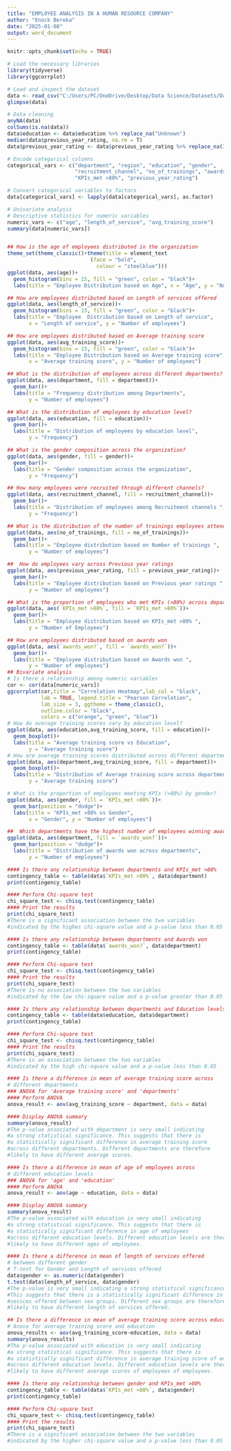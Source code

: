 ---
title: "EMPLOYEE ANALYSIS IN A HUMAN RESOURCE COMPANY"
author: "Enock Bereka"
date: "2025-01-08"
output: word_document
---

```{r setup, include=FALSE}
knitr::opts_chunk$set(echo = TRUE)
```

```{r warning=FALSE, message=TRUE}
# Load the necessary libraries
library(tidyverse)
library(ggcorrplot)

# Load and inspect the dataset
data <- read_csv("C:/Users/PC/OneDrive/Desktop/Data Science/Datasets/Datasets/HR DATA.csv")
glimpse(data)

# Data cleaning
anyNA(data)
colSums(is.na(data))
data$education <- data$education %>% replace_na("Unknown")
median(data$previous_year_rating, na.rm = T)
data$previous_year_rating <- data$previous_year_rating %>% replace_na(3)

# Encode categorical columns
categorical_vars <- c("department", "region", "education", "gender",
                      "recruitment_channel", "no_of_trainings", "awards_won?",
                      "KPIs_met >80%", "previous_year_rating")

# Convert categorical variables to factors
data[categorical_vars] <- lapply(data[categorical_vars], as.factor)

# Univariate analysis
# Descriptive statistics for numeric variables
numeric_vars <- c("age", "length_of_service", "avg_training_score")
summary(data[numeric_vars])


## How is the age of employees distributed in the organization
theme_set(theme_classic()+theme(title = element_text
                           (face = "bold", 
                             colour = "steelblue")))
ggplot(data, aes(age))+
  geom_histogram(bins = 15, fill = "green", color = "black")+
  labs(title = "Employee Distribution based on Age", x = "Age", y = "Number of Employees")

## How are employees distributed based on Length of services offered
ggplot(data, aes(length_of_service))+
  geom_histogram(bins = 15, fill = "green", color = "black")+
  labs(title = "Employee  Distribution based on Length of service", 
       x = "Length of service", y = "Number of employees")

## How are employees distributed based on Average training score
ggplot(data, aes(avg_training_score))+
  geom_histogram(bins = 15, fill = "green", color = "black")+
  labs(title = "Employee Distribution based on Average training score", 
       x = "Average training score", y = "Number of employees")

## What is the distribution of employees across different departments?
ggplot(data, aes(department, fill = department))+
  geom_bar()+
  labs(title = "Frequency distribution among Departments",
       y = "Number of employees")

## What is the distribution of employees by education level?
ggplot(data, aes(education, fill = education))+
  geom_bar()+
  labs(title = "Distribution of employees by education level",
       y = "Frequency")

## What is the gender composition across the organization?
ggplot(data, aes(gender, fill = gender))+
  geom_bar()+
  labs(title = "Gender composition across the organization",
       y = "Frequency")

## How many employees were recruited through different channels?
ggplot(data, aes(recruitment_channel, fill = recruitment_channel))+
  geom_bar()+
  labs(title = "Distribution of employees among Recruitment channels ",
       y = "Frequency")

## What is the distribution of the number of trainings employees attended?
ggplot(data, aes(no_of_trainings, fill = no_of_trainings))+
  geom_bar()+
  labs(title = "Employee distribution based on Number of trainings ",
       y = "Number of employees")

##	How do employees vary across Previous year ratings
ggplot(data, aes(previous_year_rating, fill = previous_year_rating))+
  geom_bar()+
  labs(title = "Employee distribution based on Previous year ratings ",
       y = "Number of employees")

## What is the proportion of employees who met KPIs (>80%) across departments?
ggplot(data, aes(`KPIs_met >80%`, fill = `KPIs_met >80%`))+
  geom_bar()+
  labs(title = "Employee distribution based on KPIs_met >80% ",
       y = "Number of Employees")

## How are employees distributed based on awards won
ggplot(data, aes(`awards_won?`, fill = `awards_won?`))+
  geom_bar()+
  labs(title = "Employee distribution based on Awards won ",
       y = "Number of employees")
## Bivariate analysis
# Is there a relationship among numeric variables
cor <- cor(data[numeric_vars])
ggcorrplot(cor,title = "Correlation Heatmap",lab_col = "black",
           lab = TRUE, legend.title = "Pearson Correlation",
           lab_size = 3, ggtheme = theme_classic(),
           outline.color = "black",
           colors = c("orange", "green", "blue"))
# How do average training scores vary by education level?
ggplot(data, aes(education,avg_training_score, fill = education))+
  geom_boxplot()+
  labs(title = "Average training score vs Education",
       y = "Average training score")
# How are average training scores distributed across different departments?
ggplot(data, aes(department,avg_training_score, fill = department))+
  geom_boxplot()+
  labs(title = "Distribution of Average training score across departments",
       y = "Average training score")

# What is the proportion of employees meeting KPIs (>80%) by gender?
ggplot(data, aes(gender, fill = `KPIs_met >80%`))+
  geom_bar(position = "dodge")+
  labs(title = "KPIs_met >80% vs Gender",
       x = "Gender", y = "Number of employees")

##	Which departments have the highest number of employees winning awards?
ggplot(data, aes(department, fill = `awards_won?`))+
  geom_bar(position = "dodge")+
  labs(title = "Distribution of awards won across departments",
       y = "Number of employees")

#### Is there any relationship between departments and KPIs_met >80%
contingency_table <- table(data$`KPIs_met >80%`, data$department)
print(contingency_table)

#### Perform Chi-square test
chi_square_test <- chisq.test(contingency_table)
#### Print the results
print(chi_square_test)
#There is a significant association between the two variables
#indicated by the highes chi-square value and a p-value less than 0.05

#### Is there any relationship between departments and Awards won
contingency_table <- table(data$`awards_won?`, data$department)
print(contingency_table)

#### Perform Chi-square test
chi_square_test <- chisq.test(contingency_table)
#### Print the results
print(chi_square_test)
#There is no association between the two variables
#indicated by the low chi-square value and a p-value greater than 0.05

#### Is there any relationship between departments and Education levels
contingency_table <- table(data$education, data$department)
print(contingency_table)

#### Perform Chi-square test
chi_square_test <- chisq.test(contingency_table)
#### Print the results
print(chi_square_test)
#There is an association between the two variables
#indicated by the high chi-square value and a p-value less than 0.05

#### Is there a difference in mean of average training score across
# different departments
### ANOVA for 'Average training score' and 'departments' 
#### Perform ANOVA
anova_result <- aov(avg_training_score ~ department, data = data)

#### Display ANOVA summary
summary(anova_result)
#The p-value associated with department is very small indicating 
#a strong statistical significance. This suggests that there is 
#a statistically significant difference in average training score
#across different departments. Different departments are therefore
#likely to have different average scores. 

#### Is there a difference in mean of age of employees across
# different education levels
### ANOVA for 'age' and 'education' 
#### Perform ANOVA
anova_result <- aov(age ~ education, data = data)

#### Display ANOVA summary
summary(anova_result)
#The p-value associated with education is very small indicating 
#a strong statistical significance. This suggests that there is 
#a statistically significant difference in age of employees
#across different education levels. Different education levels are therefore
#likely to have different ages of employees.

#### Is there a difference in mean of length of services offered 
# between different gender
# T-test for Gender and Length of services offered
data$gender <- as.numeric(data$gender)
t.test(data$length_of_service, data$gender)
#The p-value is very small indicating a strong statistical significance.
#This suggests that there is a statistically significant difference in length of 
#sevices offered between sex groups. Different sex groups are therefore
#likely to have different length of services offered.

## Is there a difference in mean of average training score across education levels
# Anova for average training score and education
anova_results <- aov(avg_training_score~education, data = data)
summary(anova_results)
#The p-value associated with education is very small indicating 
#a strong statistical significance. This suggests that there is 
#a statistically significant difference in average training score of employees
#across different education levels. Different education levels are therefore
#likely to have different average scores of employees of employees.

#### Is there any relationship between gender and KPIs_met >80%
contingency_table <- table(data$`KPIs_met >80%`, data$gender)
print(contingency_table)

#### Perform Chi-square test
chi_square_test <- chisq.test(contingency_table)
#### Print the results
print(chi_square_test)
#There is a significant association between the two variables
#indicated by the higher chi-square value and a p-value less than 0.05
```

